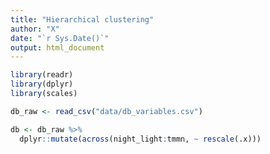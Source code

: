 ```yaml
---
title: "Hierarchical clustering"
author: "X"
date: "`r Sys.Date()`"
output: html_document
---
```


```r
library(readr)
library(dplyr)
library(scales)
```

```r
db_raw <- read_csv("data/db_variables.csv")
```

```r
db <- db_raw %>% 
  dplyr::mutate(across(night_light:tmmn, ~ rescale(.x)))
```

